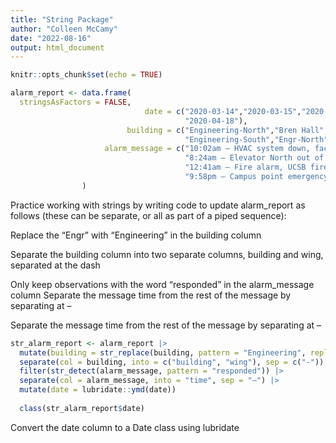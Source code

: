 ```yaml
---
title: "String Package"
author: "Colleen McCamy"
date: "2022-08-16"
output: html_document
---
```


```r
knitr::opts_chunk$set(echo = TRUE)
```

```r

alarm_report <- data.frame(
  stringsAsFactors = FALSE,
                              date = c("2020-03-14","2020-03-15","2020-04-10",
                                       "2020-04-18"),
                          building = c("Engineering-North","Bren Hall",
                                       "Engineering-South","Engr-North"),
                     alarm_message = c("10:02am – HVAC system down, facilities management alerted",
                                       "8:24am – Elevator North out of service",
                                       "12:41am – Fire alarm, UCSB fire responded and cleared",
                                       "9:58pm – Campus point emergency siren, UCPD responded")
                )


```

Practice working with strings by writing code to update alarm_report as follows (these can be separate, or all as part of a piped sequence):

Replace the “Engr” with “Engineering” in the building column

Separate the building column into two separate columns, building and wing, separated at the dash

Only keep observations with the word “responded” in the alarm_message column
Separate the message time from the rest of the message by separating at --

Separate the message time from the rest of the message by separating at --

```r

str_alarm_report <- alarm_report |> 
  mutate(building = str_replace(building, pattern = "Engineering", replace = "Engr")) |> 
  separate(col = building, into = c("building", "wing"), sep = c("-")) |> 
  filter(str_detect(alarm_message, pattern = "responded")) |> 
  separate(col = alarm_message, into = "time", sep = "—") |>
  mutate(date = lubridate::ymd(date))
  
  class(str_alarm_report$date)

```

Convert the date column to a Date class using lubridate
